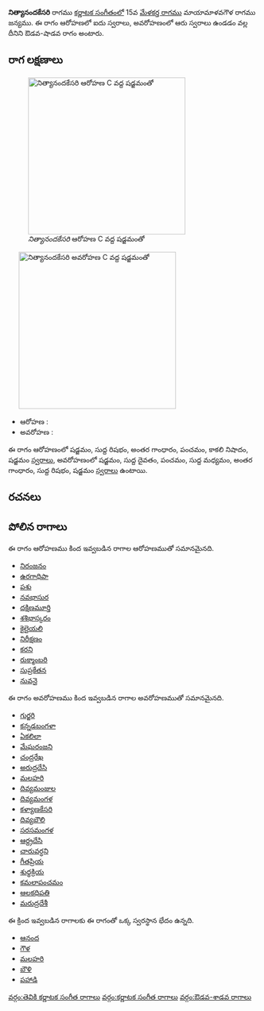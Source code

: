 {{Infobox ragam
	| name          	= నిత్యానందకేసరి
	| synonym	    	= 
	| mela          	= 
	| chakra        	= 
	| janaka        	= 
	| type          	= ఔడవ-శాడవ
	| arohanam      	= {{svaraC|S|R1|G3|P|N3|S'}} 
	| avarohanam    	= {{svaraC|S'|D1|P|M1|G3|R1|S}}
	| jeeva         	=
	| chhaya        	=
	| nyasa         	=
	| vishesha      	= 
	| equivalent  		= 
}}
{{కర్ణాటక సంగీత రాగాలు}}
'''నిత్యానందకేసరి''' రాగము [[కర్ణాటక సంగీతం]]లో 15వ [[మేళకర్త రాగము]] మాయామాళవగౌళ రాగము జన్యము.  ఈ రాగం ఆరోహణలో ఐదు స్వరాలు, అవరోహణంలో ఆరు స్వరాలు ఉండడం వల్ల దీనిని ఔడవ-షాడవ రాగం అంటారు.


==రాగ లక్షణాలు==
[[Image:nityanandakesari_ar_kb2wiki.png|thumb|right|316px|''నిత్యానందకేసరి'' ఆరోహణ C వద్ద షడ్జమంతో]]
	[[Image:nityanandakesari_av_kb2wiki.png|thumb|right|316px|''నిత్యానందకేసరి'' అవరోహణ C వద్ద షడ్జమంతో]]

* ఆరోహణ : {{svaraC|S|R1|G3|P|N3|S'}} 
* అవరోహణ : {{svaraC|S'|D1|P|M1|G3|R1|S}}

ఈ రాగం ఆరోహణంలో షడ్జమం, సుద్ద  రిషభం, అంతర గాంధారం, పంచమం, కాకలి  నిషాదం, షడ్జమం [[స్వరాలు]], అవరోహణంలో షడ్జమం, సుద్ద దైవతం, పంచమం, సుద్ద మధ్యమం, అంతర గాంధారం, సుద్ద  రిషభం, షడ్జమం [[స్వరాలు]] ఉంటాయి.

==రచనలు==



==పోలిన రాగాలు==
ఈ రాగం ఆరోహణము కింద ఇవ్వబడిన రాగాల ఆరోహణముతో సమానమైనది.
* [[నిరంజనం]]
* [[ఉరగాధిపా]]
* [[పశు]]
* [[నవభాసుర]]
* [[దక్షిణమూర్తి]]
* [[శశిభాస్కరం]]
* [[కైలైయలి]]
* [[నిరీక్షణం]]
* [[కరని]]
* [[రుక్మాంబరి]]
* [[సుప్రకేతన]]
* [[నువనై]]

ఈ రాగం అవరోహణము కింద ఇవ్వబడిన రాగాల అవరోహణముతో సమానమైనది.
* [[గుర్జరి]]
* [[కన్నడబంగళా]]
* [[ఏకలిలా]]
* [[మేఘరంజని]]
* [[చంద్రరేఖ]]
* [[అరుద్రదేసి]]
* [[మలహరి]]
* [[దివ్యమంజుల]]
* [[దివ్యమంగళ]]
* [[కళ్యాణకేసరి]]
* [[దివ్యబౌలి]]
* [[సరసమంగళ]]
* [[ఆర్ద్రదేసి]]
* [[చారువర్ధని]]
* [[గీతప్రియ]]
* [[శుధ్ధక్రియ]]
* [[కమలాపంచమం]]
* [[ఆలకధిపతి]]
* [[మరుద్రదేశీ]]

ఈ క్రింద ఇవ్వబడిన రాగాలకు ఈ రాగంతో ఒక్క స్వరస్థాన భేదం ఉన్నది.
* [[ఆనంద]]
* [[గౌళ]]
* [[మలహరి]]
* [[బౌళి]]
* [[పహాడి]]



[[వర్గం:తెవికి కర్ణాటక సంగీత రాగాలు]]
[[వర్గం:కర్ణాటక సంగీత రాగాలు]]
[[వర్గం:ఔడవ-శాడవ రాగాలు]]